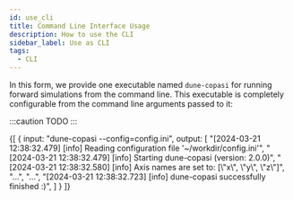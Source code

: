 ```yaml
---
id: use_cli
title: Command Line Interface Usage
description: How to use the CLI
sidebar_label: Use as CLI
tags:
  - CLI
---
```



In this form, we provide one executable named `dune-copasi` for running forward simulations from the command line.
This executable is completely configurable from the command line arguments passed to it:

<DuneCopasiHelp/>

:::caution TODO
:::


<ExampleTerminal prompt="~/workdir$" title="how to run dune-copasi">
  {[
    {
      input: "dune-copasi --config=config.ini",
      output: [
      "[2024-03-21 12:38:32.479] [info] Reading configuration file '~/workdir/config.ini'",
      "[2024-03-21 12:38:32.479] [info] Starting dune-copasi (version: 2.0.0)",
      "[2024-03-21 12:38:32.580] [info] Axis names are set to: [\"x\", \"y\", \"z\"]",
      "...",
      "...",
      "[2024-03-21 12:38:32.723] [info] dune-copasi successfully finished :)",
      ]
    }
  ]}
</ExampleTerminal>

